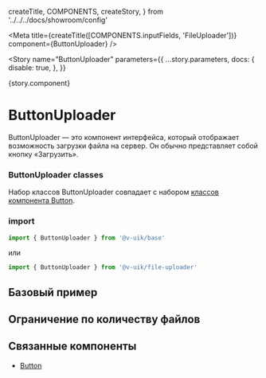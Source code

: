   createTitle,
  COMPONENTS,
  createStory,
} from '../../../docs/showroom/config'




<Meta
  title={createTitle([COMPONENTS.inputFields, 'FileUploader'])}
  component={ButtonUploader}
/>

<Story
  name="ButtonUploader"
  parameters={{
    ...story.parameters,
    docs: {
      disable: true,
    },
  }}
>
  {story.component}
</Story>

# ButtonUploader

ButtonUploader — это компонент интерфейса, который отображает возможность загрузки файла на сервер.
Он обычно представляет собой кнопку «Загрузить».

### ButtonUploader classes

Набор классов ButtonUploader совпадает с набором [классов компонента Button](?path=/docs/элементы-управления-button-api--page#button-classes).

### import

```ts
import { ButtonUploader } from '@v-uik/base'
```

или

```ts
import { ButtonUploader } from '@v-uik/file-uploader'
```

## Базовый пример

<Canvas withSource="none">
  <BasicButtonUploader />
</Canvas>

<Source language="tsx" code={RawBasicButtonUploader} />

## Ограничение по количеству файлов

<Canvas withSource="none">
  <MaxFiles />
</Canvas>

<Source language="tsx" code={RawMaxFiles} />

## Связанные компоненты

- [Button](?path=/docs/элементы-управления-button-button--button)
